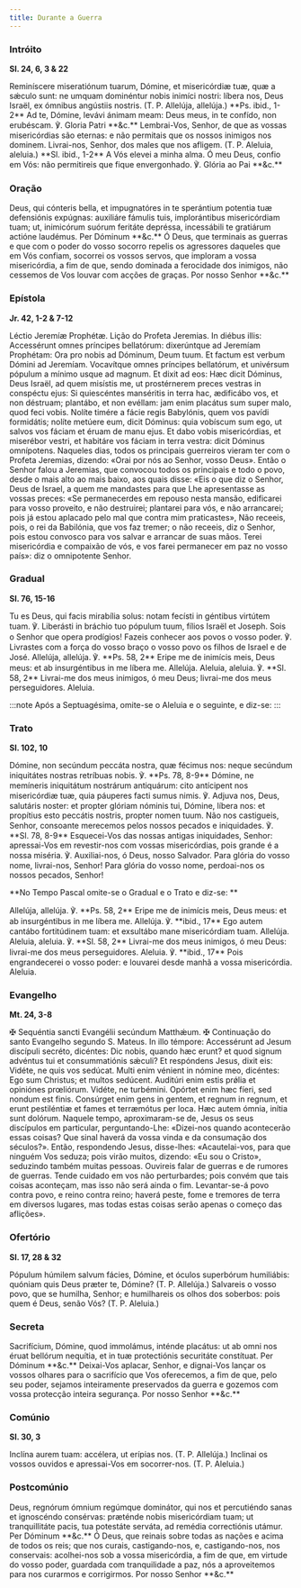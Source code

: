 ```yaml
---
title: Durante a Guerra
---
```


### Intróito

**Sl. 24, 6, 3 & 22**

<div class="grid grid-cols-2 gap-5">
  <span class="text-justify">
    Reminíscere miseratiónum tuarum, Dómine, et misericórdiæ tuæ, quæ a sǽculo
    sunt: ne umquam dominéntur nobis inimíci nostri: líbera nos, Deus Israël, ex
    ómnibus angústiis nostris. (T. P. Allelúja, allelúja.) **Ps. ibid., 1-2** Ad
    te, Dómine, levávi ánimam meam: Deus meus, in te confído, non erubéscam. ℣.
    Gloria Patri **&c.**
  </span>
  <span class="text-justify">
    Lembrai-Vos, Senhor, de que as vossas misericórdias são eternas: e não
    permitais que os nossos inimigos nos dominem. Livrai-nos, Senhor, dos males
    que nos afligem. (T. P. Aleluia, aleluia.) **Sl. ibid., 1-2** A Vós elevei a
    minha alma. Ó meu Deus, confio em Vós: não permitireis que fique
    envergonhado. ℣. Glória ao Pai **&c.**
  </span>
</div>

### Oração

<div class="grid grid-cols-2 gap-5">
  <span class="text-justify">
    Deus, qui cónteris bella, et impugnatóres in te sperántium potentia tuæ
    defensiónis expúgnas: auxiliáre fámulis tuis, implorántibus misericórdiam
    tuam; ut, inimicórum suórum feritáte depréssa, incessábili te gratiárum
    actióne laudémus. Per Dóminum **&c.**
  </span>
  <span class="text-justify">
    Ó Deus, que terminais as guerras e que com o poder do vosso socorro repelis
    os agressores daqueles que em Vós confiam, socorrei os vossos servos, que
    imploram a vossa misericórdia, a fim de que, sendo dominada a ferocidade dos
    inimigos, não cessemos de Vos louvar com acções de graças. Por nosso Senhor
    **&c.**
  </span>
</div>

### Epístola

**Jr. 42, 1-2 & 7-12**

<div class="grid grid-cols-2 gap-5">
  <span class="text-justify">Léctio Jeremíæ Prophétæ.</span>
  <span class="text-justify">Lição do Profeta Jeremias.</span>
  <span class="text-justify">
    In diébus illis: Accessérunt omnes príncipes bellatórum: dixerúntque ad
    Jeremíam Prophétam: Ora pro nobis ad Dóminum, Deum tuum. Et factum est
    verbum Dómini ad Jeremíam. Vocavítque omnes príncipes bellatórum, et
    univérsum pópulum a mínimo usque ad magnum. Et dixit ad eos: Hæc dicit
    Dóminus, Deus Israël, ad quem misístis me, ut prostérnerem preces vestras in
    conspéctu ejus: Si quiescéntes manséritis in terra hac, ædificábo vos, et
    non déstruam; plantábo, et non evéllam: jam enim placátus sum super malo,
    quod feci vobis. Nolíte timére a fácie regis Babylónis, quem vos pavídi
    formidátis; nolíte metúere eum, dicit Dóminus: quia vobíscum sum ego, ut
    salvos vos fáciam et éruam de manu ejus. Et dabo vobis misericórdias, et
    miserébor vestri, et habitáre vos fáciam in terra vestra: dicit Dóminus
    omnípotens.
  </span>
  <span class="text-justify">
    Naqueles dias, todos os principais guerreiros vieram ter com o Profeta
    Jeremias, dizendo: «Orai por nós ao Senhor, vosso Deus». Então o Senhor
    falou a Jeremias, que convocou todos os principais e todo o povo, desde o
    mais alto ao mais baixo, aos quais disse: «Eis o que diz o Senhor, Deus de
    Israel, a quem me mandastes para que Lhe apresentasse as vossas preces: «Se
    permanecerdes em repouso nesta mansão, edificarei para vosso proveito, e não
    destruirei; plantarei para vós, e não arrancarei; pois já estou aplacado
    pelo mal que contra mim praticastes», Não receeis, pois, o rei da Babilónia,
    que vos faz tremer; o não receeis, diz o Senhor, pois estou convosco para
    vos salvar e arrancar de suas mãos. Terei misericórdia e compaixão de vós, e
    vos farei permanecer em paz no vosso país»: diz o omnipotente Senhor.
  </span>
</div>

### Gradual

**Sl. 76, 15-16**

<div class="grid grid-cols-2 gap-5">
  <span class="text-justify">
    Tu es Deus, qui facis mirabília solus: notam fecísti in géntibus virtútem
    tuam. ℣. Liberásti in bráchio tuo pópulum tuum, fílios Israël et Joseph.
  </span>
  <span class="text-justify">
    Sois o Senhor que opera prodígios! Fazeis conhecer aos povos o vosso poder.
    ℣. Livrastes com a força do vosso braço o vosso povo os filhos de Israel e
    de José.
  </span>
  <span class="text-justify">
    Allelúja, allelúja. ℣. **Ps. 58, 2** Eripe me de inimícis meis, Deus meus:
    et ab insurgéntibus in me líbera me. Allelúja.
  </span>
  <span class="text-justify">
    Aleluia, aleluia. ℣. **Sl. 58, 2** Livrai-me dos meus inimigos, ó meu Deus;
    livrai-me dos meus perseguidores. Aleluia.
  </span>
</div>

:::note
Após a Septuagésima, omite-se o Aleluia e o seguinte, e diz-se:
:::

### Trato

**Sl. 102, 10**

<div class="grid grid-cols-2 gap-5">
  <span class="text-justify">
    Dómine, non secúndum peccáta nostra, quæ fécimus nos: neque secúndum
    iniquitátes nostras retríbuas nobis. ℣. **Ps. 78, 8-9** Dómine, ne memíneris
    iniquitátum nostrárum antiquárum: cito antícipent nos misericórdiæ tuæ, quia
    páuperes facti sumus nimis. ℣. Adjuva nos, Deus, salutáris noster: et
    propter glóriam nóminis tui, Dómine, líbera nos: et propítius esto peccátis
    nostris, propter nomen tuum.
  </span>
  <span class="text-justify">
    Não nos castigueis, Senhor, consoante merecemos pelos nossos pecados e
    iniquidades. ℣. **Sl. 78, 8-9** Esquecei-Vos das nossas antigas iniquidades,
    Senhor: apressai-Vos em revestir-nos com vossas misericórdias, pois grande é
    a nossa miséria. ℣. Auxiliai-nos, ó Deus, nosso Salvador. Para glória do
    vosso nome, livrai-nos, Senhor! Para glória do vosso nome, perdoai-nos os
    nossos pecados, Senhor!
  </span>
</div>

**No Tempo Pascal omite-se o Gradual e o Trato e diz-se: **

<div class="grid grid-cols-2 gap-5">
  <span class="text-justify">
    Allelúja, allelúja. ℣. **Ps. 58, 2** Eripe me de inimícis meis, Deus meus:
    et ab insurgéntibus in me líbera me. Allelúja. ℣. **ibid., 17** Ego autem
    cantábo fortitúdinem tuam: et exsultábo mane misericórdiam tuam. Allelúja.
  </span>
  <span class="text-justify">
    Aleluia, aleluia. ℣. **Sl. 58, 2** Livrai-me dos meus inimigos, ó meu Deus:
    livrai-me dos meus perseguidores. Aleluia. ℣. **ibid., 17** Pois
    engrandecerei o vosso poder: e louvarei desde manhã a vossa misericórdia.
    Aleluia.
  </span>
</div>

### Evangelho

**Mt. 24, 3-8**

<div class="grid grid-cols-2 gap-5">
  <span class="text-justify">
    <span class="text-red-500">✠</span> Sequéntia sancti Evangélii secúndum
    Matthǽum.
  </span>
  <span class="text-justify">
    <span class="text-red-500">✠</span> Continuação do santo Evangelho segundo
    S. Mateus.
  </span>
  <span class="text-justify">
    In illo témpore: Accessérunt ad Jesum discípuli secréto, dicéntes: Dic
    nobis, quando hæc erunt? et quod signum advéntus tui et consummatiónis
    sǽculi? Et respóndens Jesus, dixit eis: Vidéte, ne quis vos sedúcat. Multi
    enim vénient in nómine meo, dicéntes: Ego sum Christus; et multos sedúcent.
    Auditúri enim estis prǿlia et opiniónes prœliórum. Vidéte, ne turbémini.
    Opórtet enim hæc fíeri, sed nondum est finis. Consúrget enim gens in gentem,
    et regnum in regnum, et erunt pestiléntiæ et fames et terræmótus per loca.
    Hæc autem ómnia, inítia sunt dolórum.
  </span>
  <span class="text-justify">
    Naquele tempo, aproximaram-se de, Jesus os seus discípulos em particular,
    perguntando-Lhe: «Dizei-nos quando acontecerão essas coisas? Que sinal
    haverá da vossa vinda e da consumação dos séculos?». Então, respondendo
    Jesus, disse-lhes: «Acautelai-vos, para que ninguém Vos seduza; pois virão
    muitos, dizendo: «Eu sou o Cristo», seduzindo também muitas pessoas.
    Ouvireis falar de guerras e de rumores de guerras. Tende cuidado em vos não
    perturbardes; pois convém que tais coisas aconteçam, mas isso não será ainda
    o fim. Levantar-se-á povo contra povo, e reino contra reino; haverá peste,
    fome e tremores de terra em diversos lugares, mas todas estas coisas serão
    apenas o começo das aflições».
  </span>
</div>

### Ofertório

**Sl. 17, 28 & 32**

<div class="grid grid-cols-2 gap-5">
  <span class="text-justify">
    Pópulum húmilem salvum fácies, Dómine, et óculos superbórum humiliábis:
    quóniam quis Deus præter te, Dómine? (T. P. Allelúja.)
  </span>
  <span class="text-justify">
    Salvareis o vosso povo, que se humilha, Senhor; e humilhareis os olhos dos
    soberbos: pois quem é Deus, senão Vós? (T. P. Aleluia.)
  </span>
</div>

### Secreta

<div class="grid grid-cols-2 gap-5">
  <span class="text-justify">
    Sacrifícium, Dómine, quod immolámus, inténde placátus: ut ab omni nos éruat
    bellórum nequítia, et in tuæ protectiónis securitáte constítuat. Per Dóminum
    **&c.**
  </span>
  <span class="text-justify">
    Deixai-Vos aplacar, Senhor, e dignai-Vos lançar os vossos olhares para o
    sacrifício que Vos oferecemos, a fim de que, pelo seu poder, sejamos
    inteiramente preservados da guerra e gozemos com vossa protecção inteira
    segurança. Por nosso Senhor **&c.**
  </span>
</div>

### Comúnio

**Sl. 30, 3**

<div class="grid grid-cols-2 gap-5">
  <span class="text-justify">
    Inclína aurem tuam: accélera, ut erípias nos. (T. P. Allelúja.)
  </span>
  <span class="text-justify">
    Inclinai os vossos ouvidos e apressai-Vos em socorrer-nos. (T. P. Aleluia.)
  </span>
</div>

### Postcomúnio

<div class="grid grid-cols-2 gap-5">
  <span class="text-justify">
    Deus, regnórum ómnium regúmque dominátor, qui nos et percutiéndo sanas et
    ignoscéndo consérvas: præténde nobis misericórdiam tuam; ut tranquillitáte
    pacis, tua potestáte serváta, ad remédia correctiónis utámur. Per Dóminum
    **&c.**
  </span>
  <span class="text-justify">
    Ó Deus, que reinais sobre todas as nações e acima de todos os reis; que nos
    curais, castigando-nos, e, castigando-nos, nos conservais: acolhei-nos sob a
    vossa misericórdia, a fim de que, em virtude do vosso poder, guardada com
    tranquilidade a paz, nós a aproveitemos para nos curarmos e corrigirmos. Por
    nosso Senhor **&c.**
  </span>
</div>
